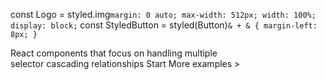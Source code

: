 const Logo = styled.img`
  margin: 0 auto;
  max-width: 512px;
  width: 100%;
  display: block;
`
const StyledButton = styled(Button)`
  & + & {
    margin-left: 8px;
  }
`

<Empty height='72px' />
<Logo src={load('/static/images/logo@2x.png')} />
<Empty height='128px' />

<Typography align='center' variant='h4' color='inherit'>
  React components that focus on handling multiple
  <br/>
  selector cascading relationships
</Typography>

<Empty height='32px' />

<Typography align='center'>
  <Link href="/getting-started/installation" as={`${assetPrefix}/getting-started/installation`}>
    <StyledButton variant="contained" color="secondary">
      Start
    </StyledButton>
  </Link>
  <Link href="/example/basics" as={`${assetPrefix}/example/basics`}>
    <StyledButton variant="outlined" color="secondary">
      More examples >
    </StyledButton>
  </Link>
</Typography>
